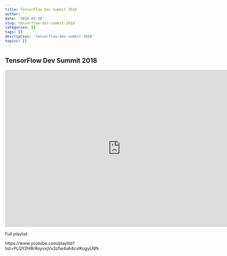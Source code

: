 ```yaml
---
title: TensorFlow Dev Summit 2018
author: ''
date: '2018-03-30'
slug: tensorflow-dev-summit-2018
categories: []
tags: []
description: 'tensorflow-dev-summit-2018'
topics: []
---
```


## TensorFlow Dev Summit 2018


<iframe width="760" height="520" src="https://www.youtube.com/embed/kSa3UObNS6o" frameborder="0" allow="autoplay; encrypted-media" allowfullscreen></iframe>

Full playlist:

https://www.youtube.com/playlist?list=PLQY2H8rRoyvxjVx3zfw4vA4cvlKogyLNN

